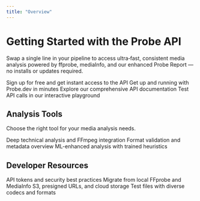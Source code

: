 ```yaml
---
title: "Overview"
---
```


# Getting Started with the Probe API

Swap a single line in your pipeline to access ultra‑fast, consistent media analysis powered by ffprobe, mediaInfo, and our enhanced Probe Report — no installs or updates required.

<CardGroup cols={2}>
  <Card
    title="Get Your API Key"
    icon="key"
    href="https://www.probe.dev/dashboard"
  >
    Sign up for free and get instant access to the API
  </Card>
  <Card
    title="Quick Start Guide"
    icon="rocket"
    href="/quickstart"
  >
    Get up and running with Probe.dev in minutes
  </Card>
  <Card
    title="API Reference"
    icon="code"
    href="/api-reference/introduction"
  >
    Explore our comprehensive API documentation
  </Card>
  <Card
    title="Try the Playground"
    icon="play"
    href="https://www.probe.dev/dashboard"
  >
    Test API calls in our interactive playground
  </Card>
</CardGroup>

## Analysis Tools

Choose the right tool for your media analysis needs.

<CardGroup cols={3}>
  <Card
    title="FFprobe"
    icon="magnifying-glass"
    href="/guides/report-types#ffprobe"
  >
    Deep technical analysis and FFmpeg integration
  </Card>
  <Card
    title="MediaInfo"
    icon="info"
    href="/guides/report-types#mediainfo"
  >
    Format validation and metadata overview
  </Card>
  <Card
    title="Probe Report"
    icon="brain"
    href="/guides/report-types#probe-report"
  >
    ML-enhanced analysis with trained heuristics
  </Card>
</CardGroup>

## Developer Resources

<CardGroup cols={2}>
  <Card
    title="Authentication Guide"
    icon="key"
    href="/authentication"
  >
    API tokens and security best practices
  </Card>
  <Card
    title="Migration Guide"
    icon="arrows-turn-right"
    href="/guides/migration-guide"
  >
    Migrate from local FFprobe and MediaInfo
  </Card>
  <Card
    title="Media Sources"
    icon="cloud"
    href="/guides/media-sources"
  >
    S3, presigned URLs, and cloud storage
  </Card>
  <Card
    title="Sample Library"
    icon="video"
    href="/reference/sample-media-library"
  >
    Test files with diverse codecs and formats
  </Card>
</CardGroup>
